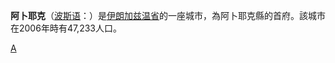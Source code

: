 '''阿卜耶克'''（[[波斯语|波斯语]]：'''{{lang|fa|آبیک}}'''）是[[伊朗|伊朗]][[加兹温省|加兹温省]]{{link-en|阿卜耶克縣|Abyek County}}{{link-en|中央區 (阿卜耶克縣)|Central District (Abyek County)|中央區}}的一座城市，為阿卜耶克縣的首府。該城市在2006年時有47,233人口。

{{Iran-stub}}

[[Category:伊朗城市|A]]